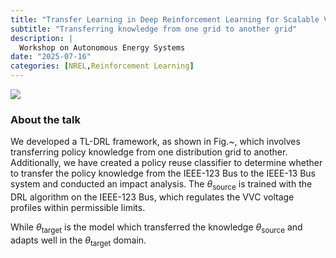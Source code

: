 ```yaml
---
title: "Transfer Learning in Deep Reinforcement Learning for Scalable VVC in Smart Grids"
subtitle: "Transferring knowledge from one grid to another grid"
description: |
  Workshop on Autonomous Energy Systems
date: "2025-07-16"
categories: [NREL,Reinforcement Learning]
---
```


![](image_talk_20220616.png)



### About the talk

We developed a TL-DRL framework, as shown in Fig.~\ref{fig:A2C}, which involves transferring policy knowledge from one distribution grid to another. Additionally, we have created a policy reuse classifier to determine whether to transfer the policy knowledge from the IEEE-123 Bus to the IEEE-13 Bus system and conducted an impact analysis.
\begin{equation}\label{eq:ppo_objective}
\theta_{\text{source}} = \arg \max_{\theta} \mathbb{E}_{\tau \sim \pi_{\theta}} \left[ \sum_{t=0}^{T} \gamma^t r_t - \beta \text{CLIP}(\theta) \right]
\end{equation}
The $\theta_{\text{source}}$ is trained with the DRL algorithm on the IEEE-123 Bus, which regulates the VVC voltage profiles within permissible limits.

While $\theta_{\text{target}}$ is the model which transferred the knowledge $\theta_{\text{source}}$ and adapts well in the $\theta_{\text{target}}$  domain.
\begin{equation}\label{eq:target_theta}
\theta_{\text{target}} =
\begin{cases}
 \begin{aligned}
 \theta_{\text{source}}\; & \text{if } P(\text{Reuse}|\text{Observation}) > 0.5 
 \end{aligned} \\
 \arg \max_{\theta} \mathbb{E}_{\tau \sim \pi_{\theta}} \left[ \sum_{t=0}^{T} \gamma^t r_t \right] & \text{otherwise}
\end{cases}
\end{equation}


